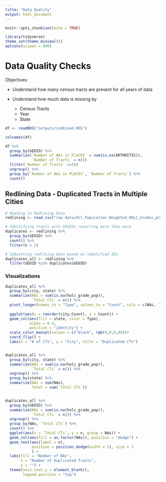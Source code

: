 ```yaml
---
title: "Data Quality"
output: html_document
---
```


```r
knitr::opts_chunk$set(echo = TRUE)

library(tidyverse)
theme_set(theme_minimal())
options(scipen = 999)
```

# Data Quality Checks

Objectives:

-   Understand how many census tracts are present for all years of data

-   Understand how much data is missing by

    -   Census Tracts
    -   Year
    -   State

```r
df <- readRDS("outputs/combined.RDS")

colnames(df)
```

```r
df %>%
  group_by(GEOID) %>%
  summarize(`Number of NAs in PLACES` = sum(is.na(ARTHRITIS)),
            `Number of Tracts` = n())
  filter(`Number of Tracts` ==16)
  ungroup() %>%
  group_by(`Number of NAs in PLACES`, `Number of Tracts`) %>%
  count()
```

## Redlining Data - Duplicated Tracts in Multiple Cities

```r
# Reading in Redlining Data
redlining <- read.csv("raw data/All_Population_Weighted_HOLC_Grades_pt2_Threshold.csv")

# Identifying tracts with GEOIDs recurring more than once
duplicates <- redlining %>%
  group_by(GEOID) %>%
  count() %>%
  filter(n > 1)

# Subsetting redlining data based on identified IDs
duplicates_all <- redlining %>%
  filter(GEOID %in% duplicates$GEOID)
```

### Visualizations

```r
duplicates_all %>%
  group_by(city, state) %>%
  summarize(NAs = sum(is.na(holc_grade_pop)),
            `Total CTs` = n()) %>%
  pivot_longer(names_to = "Type", values_to = "Count", cols = c(NAs, `Total CTs`)) %>%
  
  ggplot(aes(x = reorder(city,Count), y = Count)) +
  geom_col(aes(fill = state, color = Type), 
           alpha = 0.4,
           position = "identity") +
  scale_color_manual(values = c("black", rgb(0,0,0,0)))+
  coord_flip() +
  labs(x = "# of CTs", y = "City", title = "Duplicated CTs")


duplicates_all %>%
  group_by(city, state) %>%
  summarize(NAs = sum(is.na(holc_grade_pop)),
            `Total CTs` = n()) %>%
  ungroup() %>%
  group_by(state) %>%
  summarize(NAs = sum(NAs),
            Total = sum(`Total CTs`))


duplicates_all %>%
  group_by(GEOID) %>%
  summarize(NAs = sum(is.na(holc_grade_pop)),
            `Total CTs` = n()) %>%
  ungroup() %>%
  group_by(NAs, `Total CTs`) %>%
  count() %>%
  ggplot(aes(x = `Total CTs`, y = n, group = NAs)) +
  geom_col(aes(fill = as.factor(NAs)), position = "dodge") +
  geom_text(aes(label = n), 
            position = position_dodge(width = 1), size = 3
            ) +
  labs(fill = "Number of NAs",
       x = "Number of Duplicated Tracts",
       y = "") +
  theme(axis.text.y = element_blank(),
        legend.position = "top")

```
